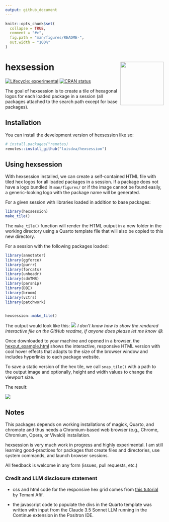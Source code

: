 ```yaml
---
output: github_document
---
```


<!-- README.md is generated from README.Rmd. Please edit that file -->

```r
knitr::opts_chunk$set(
  collapse = TRUE,
  comment = "#>",
  fig.path = "man/figures/README-",
  out.width = "100%"
)
```

# hexsession <img src="man/figures/logo.png" align="right" height="138" alt="" />

<!-- badges: start -->
[![Lifecycle: experimental](https://img.shields.io/badge/lifecycle-experimental-orange.svg)](https://lifecycle.r-lib.org/articles/stages.html#experimental)
[![CRAN status](https://www.r-pkg.org/badges/version/hexsession)](https://CRAN.R-project.org/package=hexsession)
<!-- badges: end -->

The goal of hexsession is to create a tile of hexagonal logos for each loaded package in a session (all packages attached to the search path except for base packages). 

## Installation

You can install the development version of hexsession like so:

``` r
# install.packages("remotes)
remotes::install_github("luisdva/hexsession")
```

## Using hexsession

With hexsession installed, we can create a self-contained HTML file with tiled hex logos for all loaded packages in a session. If a package does not have a logo bundled in `man/figures/` or if the image cannot be found easily, a generic-looking logo with the package name will be generated.


For a given session with libraries loaded in addition to base packages: 

```r
library(hexsession)
make_tile()
```

The `make_tile()` function will render the HTML output in a new folder in the working directory using a Quarto template file that will also be copied to this new directory.

For a session with the following packages loaded: 

```r
library(annotater)
library(ggforce)
library(purrr)
library(forcats)
library(unheadr)
library(sdmTMB)
library(parsnip)
library(DBI)
library(broom)
library(vctrs)
library(patchwork)


hexsession::make_tile()
```

The output would look like this: 
![](man/figures/hsdemo.gif)
_I don't know how to show the rendered interactive file on the GitHub readme, if anyone does please let me know 😅._

Once downloaded to your machine and opened in a browser, the [hexout_example.html](inst/extdata/hexout_example.html) shows the interactive, responsive HTML version with cool hover effects that adapts to the size of the browser window and includes hyperlinks to each package website.

To save a static version of the hex tile, we call `snap_tile()` with a path to the output image and optionally, height and width values to change the viewport size. 

The result: 

![](man/figures/exampletile.png)

## Notes

This packages depends on working installations of magick, Quarto, and chromote and thus needs a Chromium-based web browser (e.g., Chrome, Chromium, Opera, or Vivaldi) installation.

hexsession is very much work in progress and highly experimental. I am still learning good-practices for packages that create files and directories, use system commands, and launch browser sessions.

All feedback is welcome in any form (issues, pull requests, etc.)

### Credit and LLM disclosure statement

- css and html code for the responsive hex grid comes from [this tutorial](https://css-tricks.com/hexagons-and-beyond-flexible-responsive-grid-patterns-sans-media-queries/) by Temani Afif.

- the javascript code to populate the divs in the Quarto template was written with input from the Claude 3.5 Sonnet LLM running in the Continue extension in the Positron IDE.


